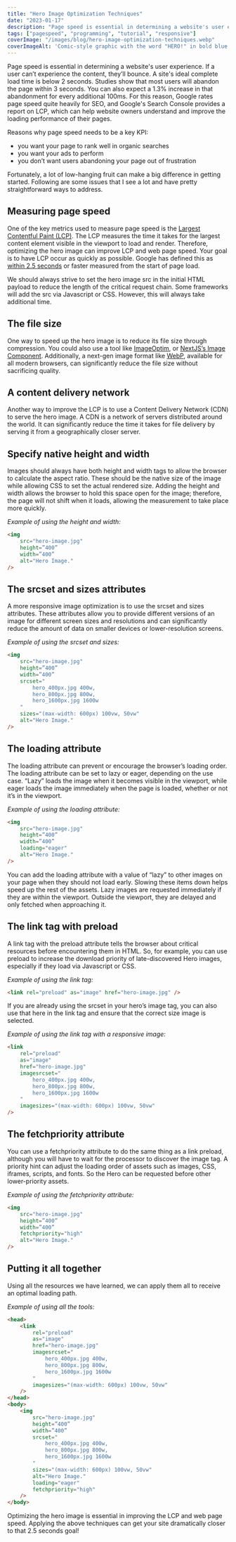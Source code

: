 ```yaml
---
title: "Hero Image Optimization Techniques"
date: "2023-01-17"
description: "Page speed is essential in determining a website's user experience. If a user can't experience the..."
tags: ["pagespeed", "programming", "tutorial", "responsive"]
coverImage: "/images/blog/hero-image-optimization-techniques.webp"
coverImageAlt: 'Comic-style graphic with the word "HERO!" in bold blue letters, outlined in black and red, on a black background, featuring dynamic, explosive shapes.'
---
```


Page speed is essential in determining a website's user experience. If a user can’t experience the content, they’ll bounce. A site's ideal complete load time is below 2 seconds. Studies show that most users will abandon the page within 3 seconds. You can also expect a 1.3% increase in that abandonment for every additional 100ms. For this reason, Google rates page speed quite heavily for SEO, and Google's Search Console provides a report on LCP, which can help website owners understand and improve the loading performance of their pages.

Reasons why page speed needs to be a key KPI:

- you want your page to rank well in organic searches
- you want your ads to perform
- you don’t want users abandoning your page out of frustration

Fortunately, a lot of low-hanging fruit can make a big difference in getting started. Following are some issues that I see a lot and have pretty straightforward ways to address.

## Measuring page speed

One of the key metrics used to measure page speed is the [Largest Contentful Paint (LCP)](https://web.dev/lcp/). The LCP measures the time it takes for the largest content element visible in the viewport to load and render. Therefore, optimizing the hero image can improve LCP and web page speed. Your goal is to have LCP occur as quickly as possible. Google has defined this as [within 2.5 seconds](https://support.google.com/webmasters/answer/9205520?hl=en#status_bucket) or faster measured from the start of page load.

We should always strive to set the hero image src in the initial HTML payload to reduce the length of the critical request chain. Some frameworks will add the src via Javascript or CSS. However, this will always take additional time.


## The file size
One way to speed up the hero image is to reduce its file size through compression. You could also use a tool like [ImageOptim](https://imageoptim.com/), or [NextJS’s Image Component](https://nextjs.org/docs/api-reference/next/image). Additionally, a next-gen image format like [WebP](https://web.dev/serve-images-webp/), available for all modern browsers, can significantly reduce the file size without sacrificing quality.

## A content delivery network
Another way to improve the LCP is to use a Content Delivery Network (CDN) to serve the hero image. A CDN is a network of servers distributed around the world. It can significantly reduce the time it takes for file delivery by serving it from a geographically closer server.

## Specify native height and width
Images should always have both height and width tags to allow the browser to calculate the aspect ratio. These should be the native size of the image while allowing CSS to set the actual rendered size. Adding the height and width allows the browser to hold this space open for the image; therefore, the page will not shift when it loads, allowing the measurement to take place more quickly.

_Example of using the height and width:_
```html
<img
    src="hero-image.jpg"
    height=”400”
    width=”400”
    alt="Hero Image."
/>
```

## The srcset and sizes attributes
A more responsive image optimization is to use the srcset and sizes attributes. These attributes allow you to provide different versions of an image for different screen sizes and resolutions and can significantly reduce the amount of data on smaller devices or lower-resolution screens.

_Example of using the srcset and sizes:_
```html
<img
    src="hero-image.jpg"
    height=”400”
    width=”400”
    srcset="
        hero_400px.jpg 400w,
        hero_800px.jpg 800w,
        hero_1600px.jpg 1600w
    "
    sizes="(max-width: 600px) 100vw, 50vw"
    alt="Hero Image."
/>
```

## The loading attribute
The loading attribute can prevent or encourage the browser’s loading order. The loading attribute can be set to lazy or eager, depending on the use case. “Lazy” loads the image when it becomes visible in the viewport, while eager loads the image immediately when the page is loaded, whether or not it’s in the viewport.

_Example of using the loading attribute:_
```html
<img
    src="hero-image.jpg"
    height=”400”
    width=”400”
    loading="eager"
    alt="Hero Image."
/>
```
You can add the loading attribute with a value of “lazy” to other images on your page when they should not load early. Slowing these items down helps speed up the rest of the assets. Lazy images are requested immediately if they are within the viewport. Outside the viewport, they are delayed and only fetched when approaching it.

## The link tag with preload
A link tag with the preload attribute tells the browser about critical resources before encountering them in HTML. So, for example, you can use preload to increase the download priority of late-discovered Hero images, especially if they load via Javascript or CSS.

_Example of using the link tag:_
```html
<link rel="preload" as="image" href="hero-image.jpg" />
```

If you are already using the srcset in your hero’s image tag, you can also use that here in the link tag and ensure that the correct size image is selected.

_Example of using the link tag with a responsive image:_
```html
<link
    rel="preload"
    as="image"
    href="hero-image.jpg"
    imagesrcset="
        hero_400px.jpg 400w,
        hero_800px.jpg 800w,
        hero_1600px.jpg 1600w
    "
    imagesizes="(max-width: 600px) 100vw, 50vw"
/>
```

## The fetchpriority attribute
You can use a fetchpriority attribute to do the same thing as a link preload, although you will have to wait for the processor to discover the image tag. A priority hint can adjust the loading order of assets such as images, CSS, iframes, scripts, and fonts. So the Hero can be requested before other lower-priority assets.

_Example of using the fetchpriority attribute:_
```html
<img
    src="hero-image.jpg"
    height=”400”
    width=”400”
    fetchpriority="high"
    alt="Hero Image."
/>
```

## Putting it all together
Using all the resources we have learned, we can apply them all to receive an optimal loading path.

_Example of using all the tools:_
```html
<head>
    <link
        rel="preload"
        as="image"
        href="hero-image.jpg"
        imagesrcset="
            hero_400px.jpg 400w,
            hero_800px.jpg 800w,
            hero_1600px.jpg 1600w
        "
        imagesizes="(max-width: 600px) 100vw, 50vw"
    />
</head>
<body>
    <img
        src="hero-image.jpg"
        height=”400”
        width=”400”
        srcset="
            hero_400px.jpg 400w,
            hero_800px.jpg 800w,
            hero_1600px.jpg 1600w
        "
        sizes="(max-width: 600px) 100vw, 50vw"
        alt="Hero Image."
        loading="eager"
        fetchpriority="high"
    />
</body>

```

Optimizing the hero image is essential in improving the LCP and web page speed. Applying the above techniques can get your site dramatically closer to that 2.5 seconds goal!

